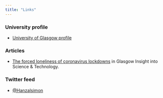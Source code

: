 ```yaml
---
title: "Links"
---
```


### University profile

* [University of Glasgow profile](https://www.psy.gla.ac.uk/otherstaff/?id=SH002)

### Articles

* [The forced loneliness of coronavirus lockdowns](https://the-gist.org/2020/09/the-forced-loneliness-of-coronavirus-lockdowns/) in Glasgow Insight into Science & Technology.

### Twitter feed

* [@Hanzalsimon](https://twitter.com/HanzalSimon)
